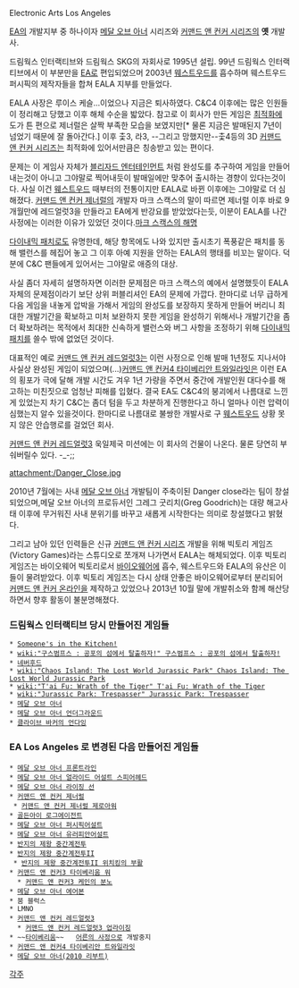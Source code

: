 Electronic Arts Los Angeles

[[EA]]의 개발지부 중 하나이자 [[메달 오브 아너]] 시리즈와 [[커맨드 앤 컨커 시리즈]]의 '''옛''' 개발사.

드림웍스 인터랙티브와 드림웍스 SKG의 자회사로 1995년 설립. 99년 드림웍스 인터랙티브에서 이 부분만을 [[EA]]로 편입되었으머 2003년 [[웨스트우드]]를 흡수하며 웨스트우드 퍼시픽의 제작자들을 합쳐 EALA 지부를 만들었다.

EALA 사장은 루이스 케슬...이었으나 지금은 퇴사하였다. C&C4 이후에는 많은 인원들이 정리해고 당했고 이후 해체 수순을 밟았다. 참고로 이 회사가 만든 게임은 [[최적화]]에 도가 튼 편으로 제너럴은 살짝 부족한 모습을 보였지만[* 물론 지금은 발매된지 7년이 넘었기 때문에 잘 돌아간다.] 이후 춫3, 라3, --그리고 망했지만--춫4등의 3D [[커맨드 앤 컨커 시리즈]]는 최적화에 있어서만큼은 칭송받고 있는 편이다.

문제는 이 게임사 자체가 [[블리자드 엔터테인먼트]] 처럼 완성도를 추구하여 게임을 만들어 내는것이 아니고 그야말로 찍어내듯이 발매일에만 맞추어 출시하는 경향이 있다는것이다. 사실 이건 [[웨스트우드]] 때부터의 전통이지만 EALA로 바뀐 이후에는 그야말로 더 심해졌다. [[커맨드 앤 컨커 제너럴]]의 개발자 마크 스캑스의 말이 따르면 제너럴 이후 바로 9개월만에 레드얼럿3을 만들라고 EA에게 반강요를 받았었다는듯, 이분이 EALA를 나간 사정에는 이러한 이유가 있었던 것이다.[http://red2.net/bbs/bbs/board.php?bo_table=news&wr_id=13989&sca=&sfl=wr_subject&stx=%EB%A7%88%ED%81%AC&sop=and 마크 스캑스의 해명]

[[다이내믹 패치]]로도 유명한데, 해당 항목에도 나와 있지만 출시초기 폭풍같은 패치를 동해 밸런스를 헤집어 놓고 그 이후 아예 지원을 안하는 EALA의 행태를 비꼬는 말이다. 덕분에 C&C 팬들에게 있어서는 그야말로 애증의 대상.

사실 좀더 자세히 설명하자면 이러한 문제점은 마크 스캑스의 예에서 설명했듯이  EALA자체의 문제점이라기 보단 상위 퍼블리셔인 EA의 문제에 가깝다. 한마디로 너무 급하게 다음 게임을 내놓게 압박을 가해서 게임의 완성도를 보장하지 못하게 만들어 버리니 최대한 개발기간을 확보하고 미처 보완하지 못한 게임을 완성하기 위해서나 개발기간을 좀더 확보하려는 목적에서 최대한 신속하게 밸런스와 버그 사항을 조정하기 위해 [[다이내믹 패치]]를 쓸수 밖에 없었던 것이다. 

대표적인 예로 [[커맨드 앤 컨커 레드얼럿3]]는 이런 사정으로 인해 발매 1년정도 지나서야 사실상 완성된 게임이 되었으며(...)[[커맨드 앤 컨커4 타이베리안 트와일라잇]]은 이런 EA의 횡포가 극에 달해 개발 시간도 겨우 1년 가량을 주면서 중간에 개발인원 대다수를 해고하는 미친짓으로 엄청난 피해를 입혔다. 결국 EA도 C&C4의 붕괴에서 나름대로 느낀게 있었는지 차기 C&C는 좀더 텀을 두고 차분하게 진행한다고 하니 얼마나 이런 압력이 심했는지 알수 있을것이다. 한마디로 나름대로 불쌍한 개발사로 구 [[웨스트우드]] 상황 못지 않은 안습행로를 걸었던 회사.

[[커맨드 앤 컨커 레드얼럿3]] 욱일제국 미션에는 이 회사의 건물이 나온다. 물론 당연히 부숴버릴수 있다. -_-;;

attachment:/Danger_Close.jpg

2010년 7월에는 사내 [[메달 오브 아너]] 개발팀이 주축이된 Danger close라는 팀이 창설되었으며,메달 오브 아너의 프로듀서인 그레그 굿리치(Greg Goodrich)는 대량 해고사태 이후에 무거워진 사내 분위기를 바꾸고 새롭게 시작한다는 의미로 창설했다고 밝혔다.

그리고 남아 있던 인력들은 신규 [[커맨드 앤 컨커 시리즈]] 개발을 위해 빅토리 게임즈(Victory Games)라는 스튜디오로 쪼개져 나가면서 EALA는 해체되었다. 이후 빅토리 게임즈는 바이오웨어 빅토리로서 [[바이오웨어]]에 흡수, 웨스트우드와 EALA의 유산은 이들이 물려받았다. 이후 빅토리 게임즈는 다시 상태 안좋은 바이오웨어로부터 분리되어 [[커맨드 앤 컨커 온라인]]을 제작하고 있었으나 2013년 10월 말에 개발취소와 함께 해산당하면서 향후 활동이 불분명해졌다.
=== 드림웍스 인터랙티브 당시 만들어진 게임들 ===

 * [[Someone's in the Kitchen!]] 
 * [[wiki:"구스범프스 : 공포의 섬에서 탈출하자!" 구스범프스 : 공포의 섬에서 탈출하자!]] 
 * [[네버후드]]
 * [[wiki:"Chaos Island: The Lost World Jurassic Park" Chaos Island: The Lost World Jurassic Park]]
 * [[wiki:"T'ai Fu: Wrath of the Tiger" T'ai Fu: Wrath of the Tiger]]
 * [[wiki:"Jurassic Park: Trespasser" Jurassic Park: Trespasser]]
 * [[메달 오브 아너]]
 * [[메달 오브 아너 언더그라운드]]
 * [[클라이브 바커의 언다잉]]

=== EA Los Angeles 로 변경된 다음 만들어진 게임들 ===

 * [[메달 오브 아너 프론트라인]]
 * [[메달 오브 아너 얼라이드 어설트 스피어헤드]]
 * [[메달 오브 아너 라이징 선]]
 * [[커맨드 앤 컨커 제너럴]]
  * [[커맨드 앤 컨커 제너럴 제로아워]]
 * [[골든아이 로그에이전트]]
 * [[메달 오브 아너 퍼시픽어설트]]
 * [[메달 오브 아너 유러피안어설트]]
 * [[반지의 제왕 중간계전투]]
 * [[반지의 제왕 중간계전투II]]
  * [[반지의 제왕 중간계전투II 위치킹의 부활]]
 * [[커맨드 앤 컨커3 타이베리움 워]]
   * [[커맨드 앤 컨커3 케인의 분노]]
 * [[메달 오브 아너 에어본]]
 * 붐 블럭스
 * LMNO
 * [[커맨드 앤 컨커 레드얼럿3]] 
   * [[커맨드 앤 컨커 레드얼럿3 업라이징]]
 * ~~[[타이베리움]]~~   [[어른의 사정]]으로 개발중지
 * [[커맨드 앤 컨커4 타이베리안 트와일라잇]]
 * [[메달 오브 아너(2010 리부트)]]

[[각주]]
